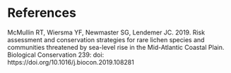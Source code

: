 # References {-} 

McMullin RT, Wiersma YF, Newmaster SG, Lendemer JC. 2019. Risk assessment and conservation strategies for rare lichen species and communities threatened by sea-level rise in the Mid-Atlantic Coastal Plain. Biological Conservation 239: doi: https://doi.org/10.1016/j.biocon.2019.108281

